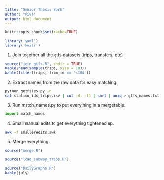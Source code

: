 ```yaml
---
title: "Senior Thesis Work"
author: "Riva"
output: html_document
---
```

```r
knitr::opts_chunk$set(cache=TRUE)
```

```r
library('yaml')  
library('knitr')

```
1. Join together all the gtfs datasets (trips, transfers, etc)
```r
source("join_gtfs.R", chdir = TRUE)
kable(head(sample(trips, size = 10)))
kable(filter(trips, from_id == 's104'))
```

2. Extract names from the raw data for easy matching.
```sh
python getfiles.py -n
cat station_ids_trips.csv | cut -d, -f4 | sort | uniq > gtfs_names.txt
```
3. Run match_names.py to put everything in a mergetable.
```python
import match_names
```
4. Small manual edits to get everything tightened up.
```sh
awk -f smalleredits.awk
```
5. Merge everything.
```r
source("merge.R")
```
```r
source("load_subway_trips.R")
```

```r
source("DailyGraphs.R")
kable(july)
```
